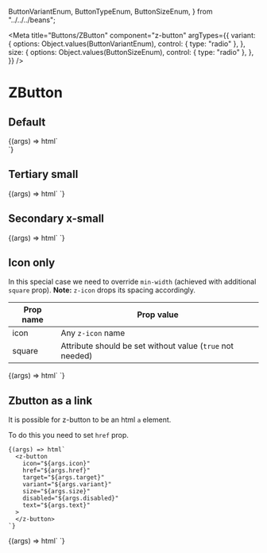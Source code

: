   ButtonVariantEnum,
  ButtonTypeEnum,
  ButtonSizeEnum,
} from "../../../beans";

<Meta
  title="Buttons/ZButton"
  component="z-button"
  argTypes={{
    variant: {
      options: Object.values(ButtonVariantEnum),
      control: { type: "radio" },
    },
    size: {
      options: Object.values(ButtonSizeEnum),
      control: { type: "radio" },
    },
  }}
/>

# ZButton

## Default

<Canvas>
  <Story
    name="Default button"
    args={{
      variant: ButtonVariantEnum.primary,
      size: ButtonSizeEnum.big,
      disabled: false,
      icon: "download",
      text: "Click me",
    }}
  >
    {(args) => html`
      <div style="width: 200px">
        <z-button
          variant=${args.variant}
          size=${args.size}
          disabled=${args.disabled}
          icon=${args.icon}
          text=${args.text}
        ></z-button>
      </div>
    `}
  </Story>
</Canvas>

## Tertiary small

<Canvas>
  <Story
    name="Tertiary small"
    args={{
      variant: ButtonVariantEnum["tertiary"],
      size: ButtonSizeEnum.small,
      disabled: false,
      icon: "download",
      text: "button",
    }}
    parameters={{
      controls: {
        exclude: ["variant", "icon"],
      },
    }}
  >
    {(args) => html`
      <z-button
        variant=${args.variant}
        size=${args.size}
        disabled=${args.disabled}
        icon=${args.icon}
        text=${args.text}
      >
      </z-button>
    `}
  </Story>
</Canvas>

## Secondary x-small

<Canvas>
  <Story
    name="secondary x-small"
    args={{
      variant: ButtonVariantEnum["secondary"],
      size: ButtonSizeEnum["x-small"],
      disabled: false,
      icon: "download",
      text: "button",
    }}
    parameters={{
      controls: {
        exclude: ["variant", "icon"],
      },
    }}
  >
    {(args) => html`
      <z-button
        variant=${args.variant}
        size=${args.size}
        disabled=${args.disabled}
        icon=${args.icon}
        text=${args.text}
      >
      </z-button>
    `}
  </Story>
</Canvas>

## Icon only

In this special case we need to override `min-width` (achieved with additional `square` prop). **Note:** `z-icon` drops its spacing accordingly.

| Prop name | Prop value                                                |
| --------- | --------------------------------------------------------- |
| icon      | Any `z-icon` name                                         |
| square    | Attribute should be set without value (`true` not needed) |

<Canvas>
  <Story
    name="Icon only"
    args={{
      variant: ButtonVariantEnum.primary,
      size: ButtonSizeEnum.big,
      disabled: false,
      icon: "download",
    }}
    parameters={{
      controls: {
        exclude: ["square"],
      },
    }}
  >
    {(args) => html`
      <z-button
        variant="${args.variant}"
        size="${args.size}"
        disabled="${args.disabled}"
        icon="${args.icon}"
        square
      ></z-button>
    `}
  </Story>
</Canvas>

## Zbutton as a link

It is possible for z-button to be an html `a` element.

To do this you need to set `href` prop.

<Canvas>
  <Story
    name="With href prop"
    args={{
      variant: ButtonVariantEnum.primary,
      size: ButtonSizeEnum.big,
      disabled: false,
      icon: "arrow-quad-north-east",
      href: "https://wikipedia.com",
      target: "_blank",
      text: "Go to Wikipedia",
    }}

>

    {(args) => html`
      <z-button
        icon="${args.icon}"
        href="${args.href}"
        target="${args.target}"
        variant="${args.variant}"
        size="${args.size}"
        disabled="${args.disabled}"
        text="${args.text}"
      >
      </z-button>
    `}

  </Story>
</Canvas>

<Canvas>
  <Story
    name="Without href prop (it will be a button)"
    args={{
      variant: ButtonVariantEnum.primary,
      size: ButtonSizeEnum.big,
      disabled: false,
      icon: "link",
    }}
  >
    {(args) => html`
      <z-button
        icon="${args.icon}"
        variant="${args.variant}"
        size="${args.size}"
        disabled="${args.disabled}"
        square
      >
      </z-button>
    `}
  </Story>
</Canvas>

<ArgsTable of="z-button" />
